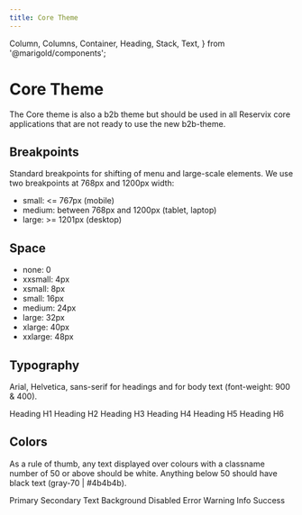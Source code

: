 ```yaml
---
title: Core Theme
---
```


  Column,
  Columns,
  Container,
  Heading,
  Stack,
  Text,
} from '@marigold/components';

# Core Theme

The Core theme is also a b2b theme but should be used in all Reservix core applications that are not ready to use the new b2b-theme.

## Breakpoints

Standard breakpoints for shifting of menu and large-scale elements. We use two breakpoints at 768px and 1200px width:

- small: <= 767px (mobile)
- medium: between 768px and 1200px (tablet, laptop)
- large: >= 1201px (desktop)

## Space

- none: 0
- xxsmall: 4px
- xsmall: 8px
- small: 16px
- medium: 24px
- large: 32px
- xlarge: 40px
- xxlarge: 48px

## Typography

Arial, Helvetica, sans-serif for headings and for body text (font-weight: 900 & 400).

<Stack space={24}>
  <Heading as="h1" variant="h1">
    Heading H1
  </Heading>
  <Heading as="h2" variant="h2">
    Heading H2
  </Heading>
  <Heading as="h3" variant="h3">
    Heading H3
  </Heading>
  <Heading as="h4" variant="h4">
    Heading H4
  </Heading>
  <Heading as="h5" variant="h5">
    Heading H5
  </Heading>
  <Heading as="h6" variant="h6">
    Heading H6
  </Heading>
</Stack>

## Colors

As a rule of thumb, any text displayed over colours with a classname number of 50 or above should be white.
Anything below 50 should have black text (gray-70 | #4b4b4b).

<div>
  <Columns>
    <Column width={2}>
      <Stack space={4}>
        <Container
          className={useStyles({
            css: { bg: '#fa8005', width: '96px', height: '24px' },
          })}
        />
        <Container
          className={useStyles({
            css: { bg: '#4b4b4b', width: '96px', height: '24px' },
          })}
        />
        <Container
          className={useStyles({
            css: { bg: '#511e04', width: '96px', height: '24px' },
          })}
        />
        <Container
          className={useStyles({
            css: { bg: '#fafafa', width: '96px', height: '24px' },
          })}
        />
        <Container
          className={useStyles({
            css: { bg: '#e3e3e3', width: '96px', height: '24px' },
          })}
        />
        <Container
          className={useStyles({
            css: { bg: '#f33', width: '96px', height: '24px' },
          })}
        />
        <Container
          className={useStyles({
            css: { bg: '#d80', width: '96px', height: '24px' },
          })}
        />
        <Container
          className={useStyles({
            css: { bg: '#008', width: '96px', height: '24px' },
          })}
        />
        <Container
          className={useStyles({
            css: { bg: '#080', width: '96px', height: '24px' },
          })}
        />
      </Stack>
    </Column>
    <Column width={6}>
      <Stack space={4}>
        <Text>Primary</Text>
        <Text>Secondary</Text>
        <Text>Text</Text>
        <Text>Background</Text>
        <Text>Disabled</Text>
        <Text>Error</Text>
        <Text>Warning</Text>
        <Text>Info</Text>
        <Text>Success</Text>
      </Stack>
    </Column>
  </Columns>
</div>
